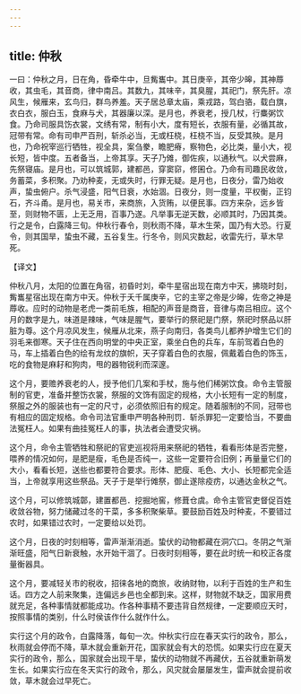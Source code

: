 ```yaml
---
---
---
```

title: 仲秋
---



一曰：仲秋之月，日在角，昏牵牛中，旦觜巂中。其日庚辛，其帝少皞，其神蓐收，其虫毛，其音商，律中南吕。其数九，其味辛，其臭腥，其祀门，祭先肝。凉风生，候雁来，玄鸟归，群鸟养羞。天子居总章太庙，乘戎路，驾白骆，载白旗，衣白衣，服白玉，食麻与犬，其器廉以深。是月也，养衰老，授几杖，行麋粥饮食。乃命司服具饬衣裳，文绣有常，制有小大，度有短长，衣服有量，必循其故，冠带有常。命有司申严百刑，斩杀必当，无或枉桡，枉桡不当，反受其殃。是月也，乃命祝宰巡行牺牲，视全具，案刍豢，瞻肥瘠，察物色，必比类，量小大，视长短，皆中度。五者备当，上帝其享。天子乃傩，御佐疾，以通秋气。以犬尝麻，先祭寝庙。是月也，可以筑城郭，建都邑，穿窦窌，修囷仓。乃命有司趣民收敛，务蓄菜，多积聚。乃劝种麦，无或失时，行罪无疑。是月也，日夜分，雷乃始收声，蛰虫俯户。杀气浸盛，阳气日衰，水始涸。日夜分，则一度量，平权衡，正钧石，齐斗甬。是月也，易关市，来商旅，入货贿，以便民事。四方来杂，远乡皆至，则财物不匮，上无乏用，百事乃遂。凡举事无逆天数，必顺其时，乃因其类。行之是令，白露降三旬。仲秋行春令，则秋雨不降，草木生荣，国乃有大恐。行夏令，则其国旱，蛰虫不藏，五谷复生。行冬令，则风灾数起，收雷先行，草木早死。

【译文】

仲秋八月，太阳的位置在角宿，初昏时刘，牵牛星宿出现在南方中天，拂晓时刻，觜巂星宿出现在南方中天。仲秋于夭千属庚辛，它的主宰之帝是少皞，佐帝之神是蓐收。应时的动物是老虎一类前毛族，相配的声音是商音，音律与南吕相应。这个月的数字是九，味道是辣味，气味是腥气，要举行的祭祀是门祭，祭祀时祭品以肝脏为尊。这个月凉风发生，候雁从北来，燕子向南归，各类鸟儿都养护增生它们的羽毛来御寒。天子住在西向明堂的中央正室，乘坐白色的兵车，车前驾着白色的马，车上插着白色的绘有龙纹的旗帜，天子穿着白色的衣服，佩戴着白色的饰玉，吃的食物是麻耔和狗肉，甩的器物锐利而深邃。

这个月，要赡养衰老的人，授予他们几案和手杖，施与他们稀粥饮食。命令主管服制的官吏，准备并整饬衣裳，祭服的文饰有固定的规格，大小长短有一定的制度，祭服之外的服装也有一定的尺寸，必须依照旧有的规定。随着服制的不同，冠带也有相应的固定规格。命令司法官重申严明各种刑罚．斩杀罪犯一定要恰当，不要曲法冤枉人。如果有曲挂冤枉人的事，执法者会遭受灾祸。

这个月，命令主管牺牲和祭祀的官吏巡视将用来祭祀的牺牲，看看形体是否完整，喂养的情况如何，是肥是瘦，毛色是否纯一，这些一定要符合旧例；再量量它们的大小，看看长短，送些也都要符合要求。形体、肥瘦、毛色、大小、长短都完全适当，上帝就享用这些祭品。天子于是举行傩祭，御止遂除疫疠，以通达金秋之气。

这个月，可以修筑城鄣，建置都邑．挖掘地窖，修葺仓虞。命令主管官吏督促百姓收敛谷物，努力储藏过冬的干菜，多多积聚柴草。要鼓励百姓及时种麦，不要错过农时，如果错过农时，一定要给以处罚。

这个月，日夜的时刻相等，雷声渐渐消逝。蛰伏的动物都藏在洞穴口。冬阴之气渐渐旺盛，阳气日新衰触，水开始干涸了。日夜时刻相等，要在此时统一和校正各度量衡器具。

这个月，要减轻关市的税收，招徕各地的商旅，收纳财物，以利于百姓的生产和生话。四方之人前来聚集，连偏远乡邑也全都到来。这样，财物就不缺乏，国家用费就充足，各种事情就都能成功。作各种事精不要违背自然规律，一定要顺应天时，按照事情的类别，什么时侯该作什么就作什么。

实行这个月的政令，白露降落，每旬一次。仲秋实行应在春天实行的政令，那么，秋雨就会停而不降，草木就会重新开花，国家就会有大的恐慌。如果实行应在夏天实行的政令，那么，国家就会出现干旱，蛰伏的动物就不再藏伏，五谷就重新萌发生长。如果实行应在冬天实行的政令，那么，风灾就会屡屡发生，雷声就会提前收敛，草木就会过早死亡。